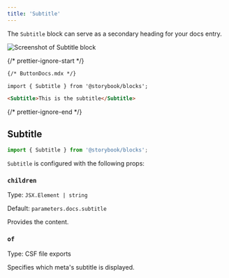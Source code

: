 ```yaml
---
title: 'Subtitle'
---
```


<YouTubeCallout id="uAA1JvLcl-w" title="Avoid Documentation Nightmares with Storybook's Subtitle Doc Block" params='start=98' />

The `Subtitle` block can serve as a secondary heading for your docs entry.

![Screenshot of Subtitle block](./doc-block-title-subtitle-description.png)

{/* prettier-ignore-start */}
```md
{/* ButtonDocs.mdx */}

import { Subtitle } from '@storybook/blocks';

<Subtitle>This is the subtitle</Subtitle>
```
{/* prettier-ignore-end */}

## Subtitle

```js
import { Subtitle } from '@storybook/blocks';
```

`Subtitle` is configured with the following props:

### `children`

Type: `JSX.Element | string`

Default: `parameters.docs.subtitle`

Provides the content.

### `of`

Type: CSF file exports

Specifies which meta's subtitle is displayed.
